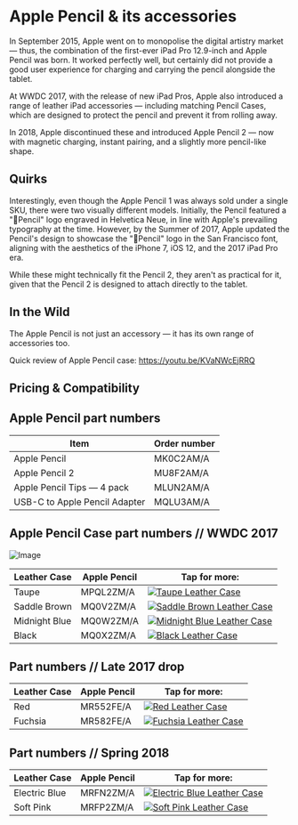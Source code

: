 
# Apple Pencil & its accessories

In September 2015, Apple went on to monopolise the digital artistry market — thus, the combination of the first-ever iPad Pro 12.9-inch and Apple Pencil was born. It worked perfectly well, but certainly did not provide a good user experience for charging and carrying the pencil alongside the tablet.

At WWDC 2017, with the release of new iPad Pros, Apple also introduced a range of leather iPad accessories — including matching Pencil Cases, which are designed to protect the pencil and prevent it from rolling away.

In 2018, Apple discontinued these and introduced Apple Pencil 2 — now with magnetic charging, instant pairing, and a slightly more pencil-like shape.

## Quirks

Interestingly, even though the Apple Pencil 1 was always sold under a single SKU, there were two visually different models. Initially, the Pencil featured a "Pencil" logo engraved in Helvetica Neue, in line with Apple's prevailing typography at the time. However, by the Summer of 2017, Apple updated the Pencil's design to showcase the "Pencil" logo in the San Francisco font, aligning with the aesthetics of the iPhone 7, iOS 12, and the 2017 iPad Pro era.

While these might technically fit the Pencil 2, they aren't as practical for it, given that the Pencil 2 is designed to attach directly to the tablet.

## In the Wild

The Apple Pencil is not just an accessory — it has its own range of accessories too.

Quick review of Apple Pencil case: https://youtu.be/KVaNWcEjRRQ

## Pricing & Compatibility

## Apple Pencil part numbers

| Item                          | Order number |
| ----------------------------- | ------------ |
| Apple Pencil                  | MK0C2AM/A    |
| Apple Pencil 2                | MU8F2AM/A    |
| Apple Pencil Tips — 4 pack    | MLUN2AM/A    |
| USB-C to Apple Pencil Adapter | MQLU3AM/A    |

## Apple Pencil Case part numbers // WWDC 2017

![Image](/assets/2017-pencil.jpg)

| Leather Case | Apple Pencil | Tap for more: |
| --- | --- | --- |
| Taupe | MPQL2<wbr/>ZM/A | <a href="/pencil/MPQL2" target="_blank">![Taupe Leather Case](/everypreview/MPQL2.webp)</a> |
| Saddle Brown | MQ0V2<wbr/>ZM/A | <a href="/pencil/MQ0V2" target="_blank">![Saddle Brown Leather Case](/everypreview/MQ0V2.webp)</a> |
| Midnight Blue | MQ0W2<wbr/>ZM/A | <a href="/pencil/MQ0W2" target="_blank">![Midnight Blue Leather Case](/everypreview/MQ0W2.webp)</a> |
| Black | MQ0X2<wbr/>ZM/A | <a href="/pencil/MQ0X2" target="_blank">![Black Leather Case](/everypreview/MQ0X2.webp)</a> |

## Part numbers // Late 2017 drop

| Leather Case | Apple Pencil | Tap for more: |
| --- | --- | --- |
| Red | MR552<wbr/>FE/A | <a href="/pencil/MR552" target="_blank">![Red Leather Case](/everypreview/MR552.webp)</a> |
| Fuchsia | MR582<wbr/>FE/A | <a href="/pencil/MR582" target="_blank">![Fuchsia Leather Case](/everypreview/MR582.webp)</a> |

## Part numbers // Spring 2018

| Leather Case | Apple Pencil | Tap for more: |
| --- | --- | --- |
| Electric Blue | MRFN2<wbr/>ZM/A | <a href="/pencil/MRFN2" target="_blank">![Electric Blue Leather Case](/everypreview/MRFN2.webp)</a> |
| Soft Pink | MRFP2<wbr/>ZM/A | <a href="/pencil/MRFP2" target="_blank">![Soft Pink Leather Case](/everypreview/MRFP2.webp)</a> |
